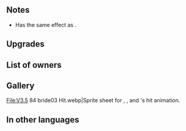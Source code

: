 {{Weapon Infobox
|tagid=SID_ケーキナイフ＋
|weaponType=Sword
|might=14
|range=1
|effect=If unit initiates combat, grants Atk/Spd+4 during combat.
|cost=300
|exclusive=0
|statModifiers=0,14,0,0,0
|refinePaths=default
|refineSP=350
|refineMedals=500
|refineStones=50
|required=Cake Cutter
|properties=
}}
==Notes==
* Has the same effect as {{St|Swift Sparrow 2}}.
{{IfUnitInitiates}}
{{Combat boosts}}
==Upgrades==
{{Weapon Upgrade List}}
==List of owners==
{{Skill Hero List}}
==Gallery==
<gallery>
File:V3.5 84 bride03 Hit.webp|Sprite sheet for {{St|Bouquet Bow+}}, {{St|Lofty Blossoms+}}, and {{PAGENAME}}'s hit animation.
</gallery>
==In other languages==
{{OtherLanguages
|japanese=ケーキナイフ＋
|german=Tortenanschnitt+
|spanishEU=Filo pastelero +
|spanishLA=Filo pastelero +
|french=Lame pâtissière +
|italian=Tagliatorte+
|chineseTW=蛋糕刀＋
|portuguese=Lâmina de bolo+
}}
{{Weapons Navbox}}